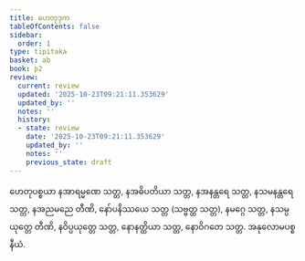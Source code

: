 ```yaml
---
title: ဟေတုဒုက
tableOfContents: false
sidebar:
  order: 1
type: tipitaka
basket: ab
book: p2
review:
  current: review
  updated: '2025-10-23T09:21:11.353629'
  updated_by: ''
  notes: ''
  history:
  - state: review
    date: '2025-10-23T09:21:11.353629'
    updated_by: ''
    notes: ''
    previous_state: draft
---
```



<ReviewStatus review={frontmatter.review} showDetails={true} />

<HypothesisAnnotation frontmatter={frontmatter} />

<DynamicBreadcrumb />

<Division number="45" book="p2" e="ch" v="38" p="56">

<Paragraph number="1084" book="p2">
ဟေတုပစ္စယာ နအာရမ္မဏေ သတ္တ, နအဓိပတိယာ သတ္တ, နအနန္တရေ သတ္တ, နသမနန္တရေ သတ္တ, နအညမညေ တီဏိ, နော်ပနိဿယေ သတ္တ (သဗ္ဗတ္ထ သတ္တ), နမဂ္ဂေ သတ္တ, နသမ္ပယုတ္တေ တီဏိ, နဝိပ္ပယုတ္တေ သတ္တ, နောနတ္ထိယာ သတ္တ, နောဝိဂတေ သတ္တ.

</Paragraph>
</Division>

<Paragraph number="1085" type="center" book="p2">
အနုလောမပစ္စနီယံ.
</Paragraph>